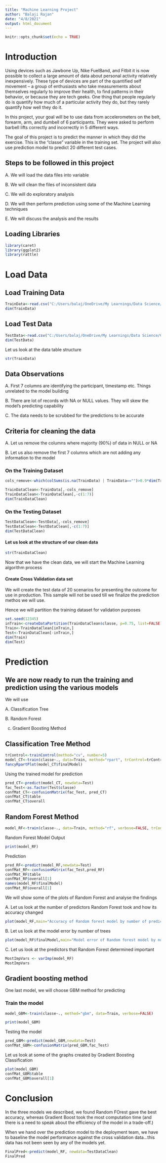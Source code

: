 ```yaml
---
title: "Machine Learning Project"
author: "Balaji Rajan"
date: "4/8/2021"
output: html_document
---
```


```r
knitr::opts_chunk$set(echo = TRUE)
```

# Introduction

Using devices such as Jawbone Up, Nike FuelBand, and Fitbit it is now possible to collect a large amount of data about personal activity relatively inexpensively. These type of devices are part of the quantified self movement – a group of enthusiasts who take measurements about themselves regularly to improve their health, to find patterns in their behavior, or because they are tech geeks. One thing that people regularly do is quantify how much of a particular activity they do, but they rarely quantify how well they do it.

In this project, your goal will be to use data from accelerometers on the belt, forearm, arm, and dumbell of 6 participants. They were asked to perform barbell lifts correctly and incorrectly in 5 different ways.

The goal of this project is to predict the manner in which they did the exercise. This is the "classe" variable in the training set. The project will also use prediction model to predict 20 different test cases. 

## Steps to be followed in this project

A. We will load the data files into variable

B. We will clean the files of inconsistent data

C. We will do exploratory analysis

D. We will then perform prediction using some of the Machine Learning techniques

E. We will discuss the analysis and the results

## Loading Libraries


```r
library(caret)
library(ggplot2)
library(rattle)

```

# Load Data

## Load Training Data

```r
TrainData<-read.csv("C:/Users/balaj/OneDrive/My Learnings/Data Science/Course 8/Project/pml-training.csv")
dim(TrainData)

```
 
## Load Test Data
 
```r

TestData<-read.csv("C:/Users/balaj/OneDrive/My Learnings/Data Science/Course 8/Project/pml-testing.csv")
dim(TestData)
```
 
 Let us look at the data table structure
 
```r
str(TrainData)
```
 
## Data Observations
 
 A. First 7 columns are identifying the participant, timestamp etc. Things unrelated to the model building
 
 B. There are lot of records with NA or NULL values. They will skew the model's predicting capability
 
 C. The data needs to be scrubbed for the predictions to be accurate
 
 
## Criteria for cleaning the data

 
 A. Let us remove the columns where majority (90%) of data in NULL or NA
 
 B. Let us also remove the first 7 columns which are not adding any information to the model


### On the Training Dataset
 
```r
cols_remove<-which(colSums(is.na(TrainData) | TrainData=="")>0.9*dim(TrainData)[1])

TrainDataClean<-TrainData[,-cols_remove]
TrainDataClean<-TrainDataClean[,-c(1:7)]
dim(TrainDataClean)
```
 
 
### On the Testing Dataset
 
```r
TestDataClean<-TestData[,-cols_remove]
TestDataClean<-TestDataClean[,-c(1:7)]
dim(TestDataClean)
```


#### Let us look at the structure of our clean data

```r
str(TrainDataClean)
```

Now that we have the clean data, we will start the Machine Learning algorithm process


#### Create Cross Validation data set

We will create the test data of 20 scenarios for presenting the outcome for use in production. This sample will not be used till we finalize the prediction methos we will use. 

Hence we will partition the training dataset for validation purposes

```r
set.seed(12345)
inTrain<-createDataPartition(TrainDataClean$classe, p=0.75, list=FALSE)
Train<-TrainDataClean[inTrain,]
Test<-TrainDataClean[-inTrain,]
dim(Train)
dim(Test)
```


# Prediction


## We are now ready to run the training and prediction using the various models


We will use

A. Classification Tree

B. Random Forest

c. Gradient Boosting Method

## Classification Tree Method

```r
trControl<-trainControl(method="cv", number=5)
model_CT<-train(classe~., data=Train, method="rpart", trControl=trControl)
fancyRpartPlot(model_CT$finalModel)
```

Using the trained model for prediction

```r
pred_CT<-predict(model_CT, newdata=Test)
fac_Test<-as.factor(Test$classe)
confMat_CT<-confusionMatrix(fac_Test, pred_CT)
confMat_CT$table
confMat_CT$overall
```

## Random Forest Method

```r
model_RF<-train(classe~., data=Train, method="rf", verbose=FALSE, trControl=trControl)


```

Random Forest Model Output
```r
print(model_RF)
```

Prediction
```r
pred_RF<-predict(model_RF,newdata=Test)
confMat_RF<-confusionMatrix(fac_Test,pred_RF)
confMat_RF$table
confMat_RF$overall[1]
names(model_RF$finalModel)
confMat_RF$overall[1]
```

We will show some of the plots of Random Forest and analyse the findings

A. Let us look at the number of predictors Random Forest took and how its accuracy changed

```r
plot(model_RF,main="Accuracy of Random forest model by number of predictors")
```

B. Let us look at the model error by number of trees

```r
plot(model_RF$finalModel,main="Model error of Random forest model by number of trees")
```

C. Let us look at the predictors that Random Forest determined important

```r
MostImpVars <- varImp(model_RF)
MostImpVars

```

## Gradient boosting method

One last model, we will choose GBM method for predicting

### Train the model
```r
model_GBM<-train(classe~., method="gbm", data=Train, verbose=FALSE)

print(model_GBM)
```

Testing the model

```r
pred_GBM<-predict(model_GBM,newdata=Test)
confMat_GBM<-confusionMatrix(pred_GBM,fac_Test)

```

Let us look at some of the graphs created by Gradient Boosting Classification

```r
plot(model_GBM)
confMat_GBM$table
confMat_GBM$overall[1]
```

# Conclusion

In the three models we described, we found Random FOrest gave the best accuracy, whereas Gradient Boost took the most computation time (and there is a need to speak about the efficiency of the model in a trade-off.)

When we hand over the prediction model to the deployment team, we have to baseline the model performance against the cross validation data...this data has not been seen by any of the models yet. 

```r
FinalPred<-predict(model_RF, newdata=TestDataClean)
FinalPred

```




